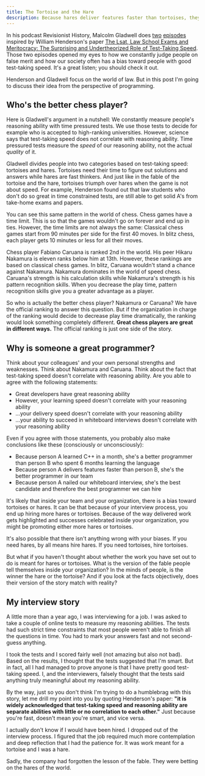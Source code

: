 ```yaml
---
title: The Tortoise and the Hare
description: Because hares deliver features faster than tortoises, they make better programmers. Or do they?
---
```


In his podcast Revisionist History, Malcolm Gladwell does [two](http://revisionisthistory.com/episodes/31-puzzle-rush) [episodes](http://revisionisthistory.com/episodes/32-the-tortoise-and-the-hare) inspired by William Henderson's paper [The Lsat, Law School Exams and Meritocracy: The Surprising and Undertheorized Role of Test-Taking Speed](https://papers.ssrn.com/sol3/papers.cfm?abstract_id=465381). Those two episodes opened my eyes to how we constantly judge people on false merit and how our society often has a bias toward people with good test-taking speed. It's a great listen; you should check it out.

Henderson and Gladwell focus on the world of law. But in this post I'm going to discuss their idea from the perspective of programming.

## Who's the better chess player?

Here is Gladwell's argument in a nutshell: We constantly measure people's reasoning ability with time pressured tests. We use those tests to decide for example who is accepted to high-ranking universities. However, science says that test-taking speed does not correlate with reasoning ability. Time pressured tests measure the _speed_ of our reasoning ability, not the actual _quality_ of it.

Gladwell divides people into two categories based on test-taking speed: tortoises and hares. Tortoises need their time to figure out solutions and answers while hares are fast thinkers. And just like in the fable of the tortoise and the hare, tortoises triumph over hares when the game is not about speed. For example, Henderson found out that law students who don't do so great in time constrained tests, are still able to get solid A's from take-home exams and papers.

You can see this same pattern in the world of chess. Chess games have a time limit. This is so that the games wouldn't go on forever and end up in ties. However, the time limits are not always the same: Classical chess games start from 90 minutes per side for the first 40 moves. In blitz chess, each player gets 10 minutes or less for all their moves.

Chess player Fabiano Caruana is ranked 2nd in the world. His peer Hikaru Nakamura is eleven ranks below him at 13th. However, these rankings are based on classical chess games. In blitz, Caruana wouldn't stand a chance against Nakamura. Nakamura dominates in the world of speed chess. Caruana's strength is his calculation skills while Nakamura's strength is his pattern recognition skills. When you decrease the play time, pattern recognition skills give you a greater advantage as a player.

So who is actually the better chess player? Nakamura or Caruana? We have the official ranking to answer this question. But if the organization in charge of the ranking would decide to decrease play time dramatically, the ranking would look something completely different. **Great chess players are great in different ways.** The official ranking is just one side of the story.

## Why is someone a great programmer?

Think about your colleagues' and your own personal strengths and weaknesses. Think about Nakamura and Caruana. Think about the fact that test-taking speed doesn't correlate with reasoning ability. Are you able to agree with the following statements:

- Great developers have great reasoning ability
- However, your learning speed doesn't correlate with your reasoning ability
- ...your delivery speed doesn't correlate with your reasoning ability
- ...your ability to succeed in whiteboard interviews doesn't correlate with your reasoning ability

Even if you agree with those statements, you probably also make conclusions like these (consciously or unconsciously):

- Because person A learned C++ in a month, she's a better programmer than person B who spent 6 months learning the language
- Because person A delivers features faster than person B, she's the better programmer in our team
- Because person A nailed our whiteboard interview, she's the best candidate and therefore the best programmer we can hire

It's likely that inside your team and your organization, there is a bias toward tortoises or hares. It can be that because of your interview process, you end up hiring more hares or tortoises. Because of the way delivered work gets highlighted and successes celebrated inside your organization, you might be promoting either more hares or tortoises.

It's also possible that there isn't anything wrong with your biases. If you need hares, by all means hire hares. If you need tortoises, hire tortoises.

But what if you haven't thought about whether the work you have set out to do is meant for hares or tortoises. What is the version of the fable people tell themselves inside your organization? In the minds of people, is the winner the hare or the tortoise? And if you look at the facts objectively, does their version of the story match with reality?

## My interview story

A little more than a year ago, I was interviewing for a job. I was asked to take a couple of online tests to measure my reasoning abilities. The tests had such strict time constraints that most people weren't able to finish all the questions in time. You had to mark your answers fast and not second-guess anything.

I took the tests and I scored fairly well (not amazing but also not bad). Based on the results, I thought that the tests suggested that I'm smart. But in fact, all I had managed to prove anyone is that I have pretty good test-taking speed. I, and the interviewers, falsely thought that the tests said anything truly meaningful about my reasoning ability.

By the way, just so you don't think I'm trying to do a humblebrag with this story, let me drill my point into you by quoting Henderson's paper: **"it is widely acknowledged that test-taking speed and reasoning ability are separate abilities with little or no correlation to each other."** Just because you're fast, doesn't mean you're smart, and vice versa.

I actually don't know if I would have been hired. I dropped out of the interview process. I figured that the job required much more contemplation and deep reflection that I had the patience for. It was work meant for a tortoise and I was a hare.

Sadly, the company had forgotten the lesson of the fable. They were betting on the hares of the world.
